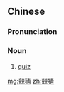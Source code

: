 {{also|竞猜}}
==Chinese==
{{zh-forms|s=竞猜}}

===Pronunciation===
{{zh-pron
|m=jìngcāi
|c=ging3 caai1
|cat=n
}}

===Noun===
{{zh-noun}}

# [[quiz]] {{gloss|competition in the answering of questions}}

[[mg:競猜]]
[[zh:競猜]]
